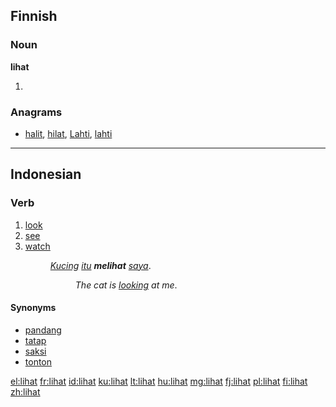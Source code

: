 ==Finnish==

===Noun===
'''lihat'''

# {{plural of|liha|lang=fi}}

===Anagrams===
* [[halit#Finnish|halit]], [[hilat#Finnish|hilat]], [[Lahti#Finnish|Lahti]], [[lahti#Finnish|lahti]]

----

==Indonesian==

===Verb===
{{id-verb}}

# [[look]]
# [[see]]
# [[watch]]
#: ''[[kucing|Kucing]] [[itu]] '''melihat''' [[saya]]''.
#:: ''The cat is [[look]]ing at me''.

====Synonyms====
* [[pandang]]
* [[tatap]]
* [[saksi]]
* [[tonton]]

[[el:lihat]]
[[fr:lihat]]
[[id:lihat]]
[[ku:lihat]]
[[lt:lihat]]
[[hu:lihat]]
[[mg:lihat]]
[[fj:lihat]]
[[pl:lihat]]
[[fi:lihat]]
[[zh:lihat]]